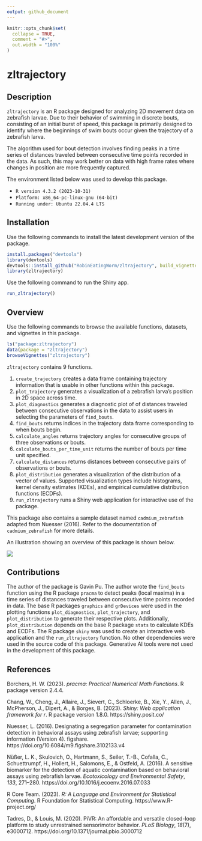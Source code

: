 ```yaml
---
output: github_document
---
```


<!-- README.md is generated from README.Rmd. Please edit that file -->

```r
knitr::opts_chunk$set(
  collapse = TRUE,
  comment = "#>",
  out.width = "100%"
)
```

# zltrajectory

<!-- badges: start -->
<!-- badges: end -->

## Description

`zltrajectory` is an R package designed for analyzing 2D movement data on
zebrafish larvae. Due to their behavior of swimming in discrete bouts,
consisting of an initial burst of speed, this package is primarily designed to
identify where the beginnings of swim bouts occur given the trajectory of a
zebrafish larva.

The algorithm used for bout detection involves finding peaks in a time series of
distances traveled between consecutive time points recorded in the data. As
such, this may work better on data with high frame rates where changes in
position are more frequently captured.

The environment listed below was used to develop this package.

* `R version 4.3.2 (2023-10-31)`
* `Platform: x86_64-pc-linux-gnu (64-bit)`
* `Running under: Ubuntu 22.04.4 LTS`

## Installation

Use the following commands to install the latest development version of the
package.

```r
install.packages("devtools")
library(devtools)
devtools::install_github("RobinEatingWorm/zltrajectory", build_vignettes = TRUE)
library(zltrajectory)
```

Use the following command to run the Shiny app.

```r
run_zltrajectory()
```

## Overview

Use the following commands to browse the available functions, datasets, and
vignettes in this package.

```r
ls("package:zltrajectory")
data(package = "zltrajectory")
browseVignettes("zltrajectory")
```

`zltrajectory` contains 9 functions.

1. `create_trajectory` creates a data frame containing trajectory information
   that is usable in other functions within this package.
2. `plot_trajectory` generates a visualization of a zebrafish larva's position
   in 2D space across time.
3. `plot_diagnostics` generates a diagnostic plot of of distances traveled
   between consecutive observations in the data to assist users in selecting the
   parameters of `find_bouts`.
4. `find_bouts` returns indices in the trajectory data frame corresponding to
   when bouts begin.
5. `calculate_angles` returns trajectory angles for consecutive groups of three
   observations or bouts.
6. `calculate_bouts_per_time_unit` returns the number of bouts per time unit
   specified.
7. `calculate_distances` returns distances between consecutive pairs of
   observations or bouts.
8. `plot_distribution` generates a visualization of the distribution of a vector
   of values. Supported visualization types include histograms, kernel density
   estimates (KDEs), and empirical cumulative distribution functions (ECDFs).
9. `run_zltrajectory` runs a Shiny web application for interactive use of the
   package.

This package also contains a sample dataset named `cadmium_zebrafish` adapted
from Nuesser (2016). Refer to the documentation of `cadmium_zebrafish` for more
details.

An illustration showing an overview of this package is shown below.

![](./inst/extdata/overview.png)

## Contributions

The author of the package is Gavin Pu. The author wrote the `find_bouts`
function using the R package `pracma` to detect peaks (local maxima) in a time
series of distances traveled between consecutive time points recorded in data.
The base R packages `graphics` and `grDevices` were used in the plotting
functions `plot_diagnostics`, `plot_trajectory`, and `plot_distribution` to
generate their respective plots. Additionally, `plot_distribution` depends on
the base R package `stats` to calculate KDEs and ECDFs. The R package `shiny`
was used to create an interactive web application and the `run_zltrajectory`
function. No other dependencies were used in the source code of this package.
Generative AI tools were not used in the development of this package.

## References

Borchers, H. W. (2023). *pracma: Practical Numerical Math Functions*. R package
version 2.4.4.

Chang, W., Cheng, J., Allaire, J., Sievert, C., Schloerke, B., Xie, Y., Allen,
J., McPherson, J., Dipert, A., & Borges, B. (2023). *Shiny: Web application
framework for r*. R package version 1.8.0. https://shiny.posit.co/

Nuesser, L. (2016). Designating a segregation parameter for contamination
detection in behavioral assays using zebrafish larvae; supporting information
(Version 4). figshare. https://doi.org/10.6084/m9.figshare.3102133.v4

Nüßer, L. K., Skulovich, O., Hartmann, S., Seiler, T.-B., Cofalla, C.,
Schuettrumpf, H., Hollert, H., Salomons, E., & Ostfeld, A. (2016). A sensitive
biomarker for the detection of aquatic contamination based on behavioral assays
using zebrafish larvae. *Ecotoxicology and Environmental Safety*, *133*,
271–280. https://doi.org/10.1016/j.ecoenv.2016.07.033

R Core Team. (2023). *R: A Language and Environment for Statistical Computing*.
R Foundation for Statistical Computing. https://www.R-project.org/

Tadres, D., & Louis, M. (2020). PiVR: An affordable and versatile closed-loop
platform to study unrestrained sensorimotor behavior. *PLoS Biology*, *18*(7),
e3000712. https://doi.org/10.1371/journal.pbio.3000712
